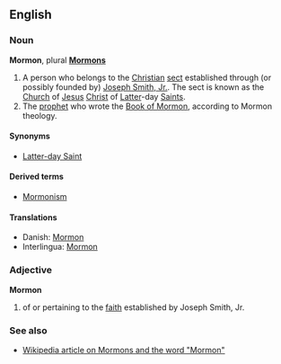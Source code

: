 ==English==
===Noun===
'''Mormon''', plural '''[[Mormons]]''' 

# A person who belongs to the [[Christian]] [[sect]] established through (or possibly founded by) [[w:Joseph Smith, Jr.|Joseph Smith, Jr.]].  The sect is known as the [[church|Church]] of [[Jesus]] [[Christ]] of [[latter|Latter]]-day [[saint|Saints]].
# The [[prophet]] who wrote the [[Book of Mormon]], according to Mormon theology.

====Synonyms====
*[[Latter-day Saint]]

====Derived terms====
*[[Mormonism]]

====Translations====
*Danish: [[Mormon]]
*Interlingua: [[Mormon]]

===Adjective===
'''Mormon'''

# of or pertaining to the [[faith]] established by Joseph Smith, Jr.


===See also===
*[[w:Mormon|Wikipedia article on Mormons and the word "Mormon"]]